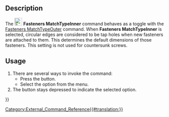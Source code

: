 <languages/>

{{Docnav
|[[Fasteners_Simplify|Simplify]]
|[[Fasteners_MatchTypeOuter|MatchTypeOuter]]
|[[Fasteners_Workbench|Fasteners]]
|IconL=Fasteners_Simplify.svg
|IconR=Fasteners_MatchTypeOuter.svg
|IconC=Fasteners_workbench_icon.svg
}}

{{GuiCommand
|Name=Fasteners MatchTypeInner
|MenuLocation=Fasteners → Match for tap hole
|Workbenches=[[Fasteners_Workbench|Fasteners]]
|SeeAlso=[[Fasteners_MatchTypeOuter|Fasteners MatchTypeOuter]]
}}

==Description==

The [[Image:Fasteners_MatchTypeInner.svg|24px]] '''Fasteners MatchTypeInner''' command behaves as a toggle with the [[Fasteners_MatchTypeOuter|Fasteners MatchTypeOuter]] command. When '''Fasteners MatchTypeInner''' is selected, circular edges are considered to be tap holes when new fasteners are attached to them. This determines the default dimensions of those fasteners. This setting is not used for countersunk screws.

==Usage==

# There are several ways to invoke the command:
#* Press the {{Button|[[Image:Fasteners_MatchTypeInner.svg|16px]] [[Fasteners_MatchTypeInner|Match for tap hole]]}} button.
#* Select the {{MenuCommand|Fasteners → [[Image:Fasteners_MatchTypeInner.svg|16px]] Match for tap hole}} option from the menu.
# The button stays depressed to indicate the selected option.


{{Docnav
|[[Fasteners_Simplify|Simplify]]
|[[Fasteners_MatchTypeOuter|MatchTypeOuter]]
|[[Fasteners_Workbench|Fasteners]]
|IconL=Fasteners_Simplify.svg
|IconR=Fasteners_MatchTypeOuter.svg
|IconC=Fasteners_workbench_icon.svg
}}

[[Category:External_Command_Reference{{#translation:}}]]
{{Fasteners_Tools_navi{{#translation:}}}}